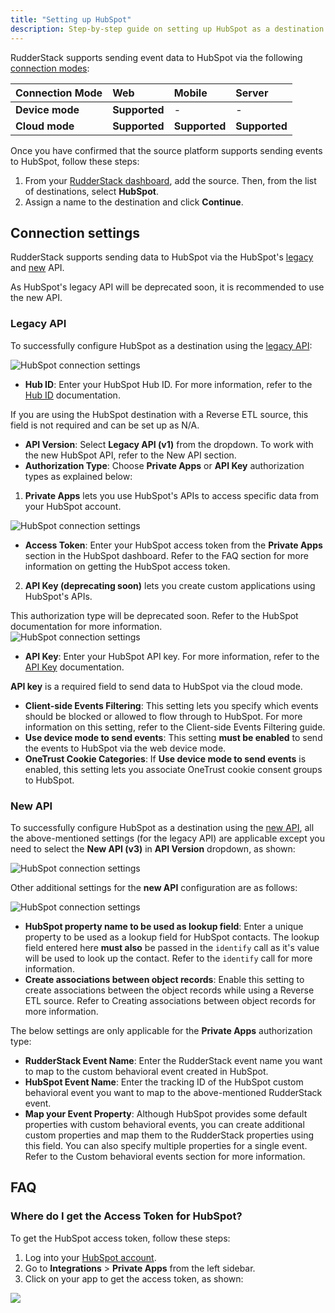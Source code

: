 ```yaml
---
title: "Setting up HubSpot"
description: Step-by-step guide on setting up HubSpot as a destination in RudderStack.
---
```


RudderStack supports sending event data to HubSpot via the following <a href="https://rudderstack.com/docs/rudderstack-cloud/rudderstack-connection-modes/">connection modes</a>:

| **Connection Mode** | **Web**       | **Mobile**    | **Server**    |
| :------------------ | :------------ | :------------ | :------------ |
| **Device mode**     | **Supported**            | -             | -    |
| **Cloud mode**      | **Supported** | **Supported** | **Supported** |


Once you have confirmed that the source platform supports sending events to HubSpot, follow these steps:

1. From your [RudderStack dashboard](https://app.rudderstack.com/), add the source. Then, from the list of destinations, select **HubSpot**.
2. Assign a name to the destination and click **Continue**.

## Connection settings

RudderStack supports sending data to HubSpot via the HubSpot's [legacy](https://legacydocs.hubspot.com/docs/overview?_ga=2.34803302.670362313.1663315856-97001172.1658910392) and [new](https://developers.hubspot.com/docs/api/overview) API.

<div class="warningBlock">
As HubSpot's legacy API will be deprecated soon, it is recommended to use the new API.
</div>

### Legacy API
To successfully configure HubSpot as a destination using the [legacy API](https://legacydocs.hubspot.com/docs/overview?_ga=2.34803302.670362313.1663315856-97001172.1658910392):

<img src="../../../assets/event-stream-destinations/hubspot-connection-settings.png" alt="HubSpot connection settings"/>

- **Hub ID**: Enter your HubSpot Hub ID. For more information, refer to the [Hub ID](https://knowledge.hubspot.com/account/manage-multiple-hubspot-accounts#identify-the-current-account-s-hub-id) documentation.

<div class="warningBlock">
If you are using the HubSpot destination with a <Link to="/sources/reverse-etl/">Reverse ETL</Link> source, this field is not required and can be set up as N/A.
</div>

- **API Version**: Select **Legacy API (v1)** from the dropdown. To work with the new HubSpot API, refer to the <Link to="#new-api">New API</Link> section.
- **Authorization Type**: Choose **Private Apps** or **API Key** authorization types as explained below:
1. **Private Apps** lets you use HubSpot's APIs to access specific data from your HubSpot account.

<img src="../../../assets/event-stream-destinations/hubspot-connection-settings-auth-type-1.png" alt="HubSpot connection settings"/>

-  **Access Token**: Enter your HubSpot access token from the **Private Apps** section in the HubSpot dashboard. Refer to the <Link to="#faq">FAQ</Link> section for more information on getting the HubSpot access token.

2. **API Key (deprecating soon)** lets you create custom applications using HubSpot's APIs.

<div class="warningBlock">
This authorization type will be deprecated soon. Refer to the <Link to="https://knowledge.hubspot.com/integrations/how-do-i-get-my-hubspot-api-key">HubSpot documentation</Link> for more information.
</div>

 <img src="../../../assets/event-stream-destinations/hubspot-connection-settings-auth-type-2.png" alt="HubSpot connection settings"/>

-  **API Key**: Enter your HubSpot API key. For more information, refer to the [ API Key](https://knowledge.hubspot.com/integrations/how-do-i-get-my-hubspot-api-key) documentation.

<div class="warningBlock">
<strong>API key</strong> is a required field to send data to HubSpot via the <Link to="/destinations/rudderstack-connection-modes/#cloud-mode">cloud mode</Link>.
</div>

- **Client-side Events Filtering**: This setting lets you specify which events should be blocked or allowed to flow through to HubSpot. For more information on this setting, refer to the <Link to="/sources/sdks/event-filtering/">Client-side Events Filtering</Link> guide.
- **Use device mode to send events**: This setting **must be enabled** to send the events to HubSpot via the web <Link to="/destinations/rudderstack-connection-modes/#device-mode">device mode</Link>.
- **OneTrust Cookie Categories**: If **Use device mode to send events** is enabled, this setting lets you associate <Link to="/sources/sdks/rudderstack-javascript-sdk/consent-managers/onetrust/">OneTrust</Link> cookie consent groups to HubSpot.

### New API

To successfully configure HubSpot as a destination using the [new API](https://developers.hubspot.com/docs/api/overview), all the above-mentioned settings (for the <Link to="#legacy-api">legacy API</Link>) are applicable except you need to select the **New API (v3)** in **API Version** dropdown, as shown:

<img src="../../../assets/event-stream-destinations/hubspotv2-connection-settings-2.png" alt="HubSpot connection settings" />

<br/>

Other additional settings for the **new API** configuration are as follows:

<img src="../../../assets/event-stream-destinations/hubspotv2-connection-settings-3.png" alt="HubSpot connection settings" />

- **HubSpot property name to be used as lookup field**: Enter a unique property to be used as a lookup field for <Link to="https://developers.hubspot.com/docs/api/crm/contacts">HubSpot contacts</Link>. The lookup field entered here **must also** be passed in the `identify` call as it's value will be used to look up the contact. Refer to the <Link to="/destinations/streaming-destinations/hubspot/hubspot-cloud-mode/hubspot-new-api-cloud#identify">`identify` call</Link> for more information.
- **Create associations between object records**: Enable this setting to create associations between the object records while using a Reverse ETL source. Refer to <Link to="/destinations/streaming-destinations/hubspot/connect-reverse-etl-source/#creating-association-between-object-records">Creating associations between object records</Link> for more information.

The below settings are only applicable for the **Private Apps** authorization type:
- **RudderStack Event Name**: Enter the RudderStack event name you want to map to the <Link to="https://developers.hubspot.com/docs/api/analytics/events#create-an-event">custom behavioral event</Link> created in HubSpot.
- **HubSpot Event Name**: Enter the tracking ID of the HubSpot custom behavioral event you want to map to the above-mentioned RudderStack event.
- **Map your Event Property**: Although HubSpot provides some <Link to="/destinations/streaming-destinations/hubspot/hubspot-cloud-mode/hubspot-new-api-cloud#property-mappings-1">default properties</Link> with custom behavioral events, you can create additional custom properties and map them to the RudderStack properties using this field. You can also specify multiple properties for a single event. Refer to the <Link to="/destinations/streaming-destinations/hubspot/hubspot-cloud-mode/hubspot-new-api-cloud#custom-behavioral-events">Custom behavioral events</Link> section for more information.

## FAQ

### Where do I get the Access Token for HubSpot?

To get the HubSpot access token, follow these steps:

1. Log into your [HubSpot account](https://app.hubspot.com/login/).
2. Go to **Integrations** > **Private Apps** from the left sidebar.
3. Click on your app to get the access token, as shown:

<img src="../../../assets/event-stream-destinations/Hubspot-access-token.png" />
